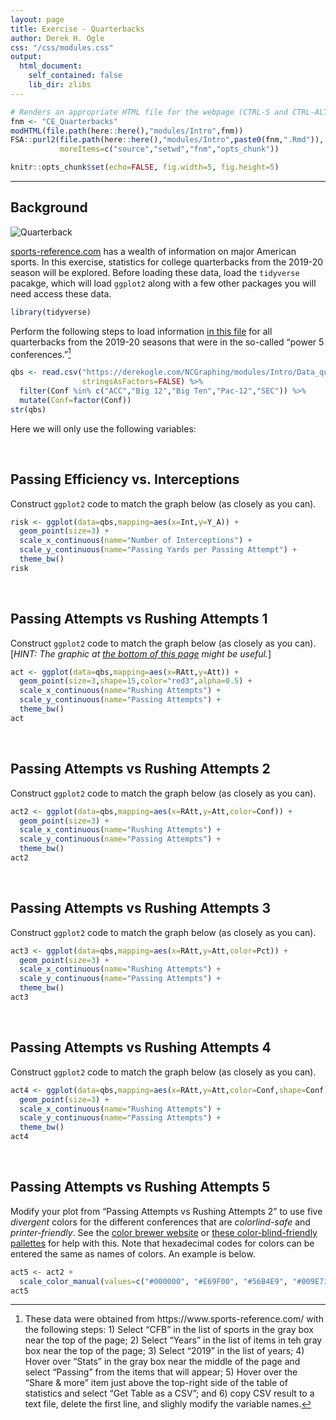 ```yaml
---
layout: page
title: Exercise - Quarterbacks
author: Derek H. Ogle
css: "/css/modules.css"
output:
  html_document:
    self_contained: false
    lib_dir: zlibs
---
```


```r
# Renders an appropriate HTML file for the webpage (CTRL-S and CTRL-ALT-C)
fnm <- "CE_Quarterbacks"
modHTML(file.path(here::here(),"modules/Intro",fnm))
FSA::purl2(file.path(here::here(),"modules/Intro",paste0(fnm,".Rmd")),
           moreItems=c("source","setwd","fnm","opts_chunk"))
```
```r
knitr::opts_chunk$set(echo=FALSE, fig.width=5, fig.height=5)
```

----

## Background
<img src="zimgs/qb.jpg" alt="Quarterback" class="img-right">

[sports-reference.com](https://www.sports-reference.com/) has a wealth of information on major American sports. In this exercise, statistics for college quarterbacks from the 2019-20 season will be explored. Before loading these data, load the `tidyverse` pacakge, which will load `ggplot2` along with a few other packages you will need access these data.

```r
library(tidyverse)
```

Perform the following steps to load information [in this file](Data_quarterbacks_2019.csv) for all quarterbacks from the 2019-20 seasons that were in the so-called "power 5 conferences."[^getdata]

```r
qbs <- read.csv("https://derekogle.com/NCGraphing/modules/Intro/Data_quarterbacks_2019.csv",
                stringsAsFactors=FALSE) %>%
  filter(Conf %in% c("ACC","Big 12","Big Ten","Pac-12","SEC")) %>%
  mutate(Conf=factor(Conf))
str(qbs)
```

Here we will only use the following variables:

&nbsp;

## Passing Efficiency vs. Interceptions
Construct `ggplot2` code to match the graph below (as closely as you can).

```r
risk <- ggplot(data=qbs,mapping=aes(x=Int,y=Y_A)) +
  geom_point(size=3) +
  scale_x_continuous(name="Number of Interceptions") +
  scale_y_continuous(name="Passing Yards per Passing Attempt") +
  theme_bw()
risk
```

&nbsp;

## Passing Attempts vs Rushing Attempts 1
Construct `ggplot2` code to match the graph below (as closely as you can). [*HINT: The graphic at [the bottom of this page](https://ggplot2.tidyverse.org/reference/scale_shape.html#examples) might be useful.*]

```r
act <- ggplot(data=qbs,mapping=aes(x=RAtt,y=Att)) +
  geom_point(size=3,shape=15,color="red3",alpha=0.5) +
  scale_x_continuous(name="Rushing Attempts") +
  scale_y_continuous(name="Passing Attempts") +
  theme_bw()
act
```

&nbsp;

## Passing Attempts vs Rushing Attempts 2
Construct `ggplot2` code to match the graph below (as closely as you can).

```r
act2 <- ggplot(data=qbs,mapping=aes(x=RAtt,y=Att,color=Conf)) +
  geom_point(size=3) +
  scale_x_continuous(name="Rushing Attempts") +
  scale_y_continuous(name="Passing Attempts") +
  theme_bw()
act2
```

&nbsp;

## Passing Attempts vs Rushing Attempts 3
Construct `ggplot2` code to match the graph below (as closely as you can).

```r
act3 <- ggplot(data=qbs,mapping=aes(x=RAtt,y=Att,color=Pct)) +
  geom_point(size=3) +
  scale_x_continuous(name="Rushing Attempts") +
  scale_y_continuous(name="Passing Attempts") +
  theme_bw()
act3
```

&nbsp;

## Passing Attempts vs Rushing Attempts 4
Construct `ggplot2` code to match the graph below (as closely as you can).

```r
act4 <- ggplot(data=qbs,mapping=aes(x=RAtt,y=Att,color=Conf,shape=Conf)) +
  geom_point(size=3) +
  scale_x_continuous(name="Rushing Attempts") +
  scale_y_continuous(name="Passing Attempts") +
  theme_bw()
act4
```

&nbsp;

## Passing Attempts vs Rushing Attempts 5
Modify your plot from "Passing Attempts vs Rushing Attempts 2" to use five *divergent* colors for the different conferences that are *colorlind-safe* and *printer-friendly*. See the [color brewer website](https://colorbrewer2.org/#type=sequential&scheme=BuGn&n=3) or [these color-blind-friendly pallettes](http://www.cookbook-r.com/Graphs/Colors_(ggplot2)/#a-colorblind-friendly-palette) for help with this. Note that hexadecimal codes for colors can be entered the same as names of colors. An example is below.

```r
act5 <- act2 +
  scale_color_manual(values=c("#000000", "#E69F00", "#56B4E9", "#009E73", "#F0E442"))
act5
```

[^getdata]: These data were obtained from https://www.sports-reference.com/ with the following steps: 1) Select "CFB" in the list of sports in the gray box near the top of the page; 2) Select "Years" in the list of items in teh gray box near the top of the page; 3) Select "2019" in the list of years; 4) Hover over "Stats" in the gray box near the middle of the page and select "Passing" from the items that will appear; 5) Hover over the "Share & more" item just above the top-right side of the table of statistics and select "Get Table as a CSV"; and 6) copy CSV result to a text file, delete the first line, and slighly modify the variable names.
